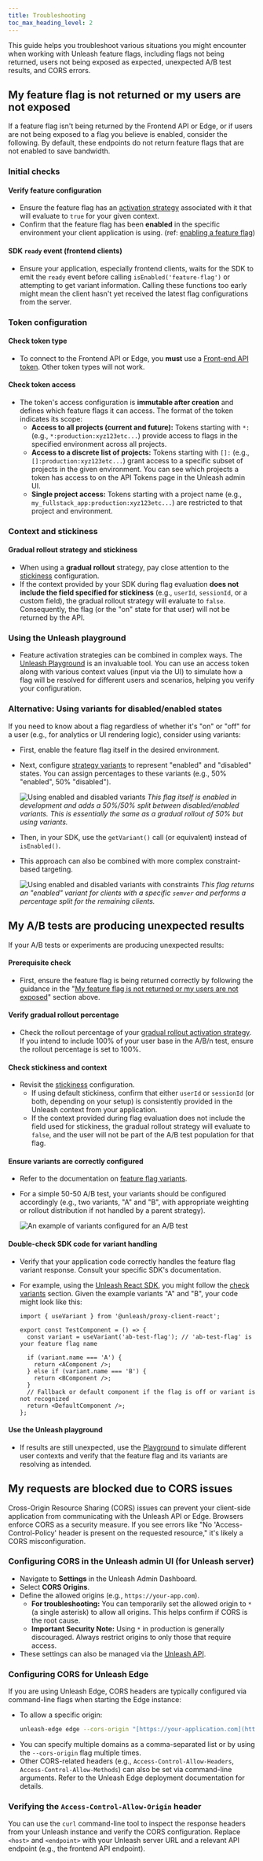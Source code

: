 ```yaml
---
title: Troubleshooting
toc_max_heading_level: 2
---
```


This guide helps you troubleshoot various situations you might encounter when working with Unleash feature flags, including flags not being returned, users not being exposed as expected, unexpected A/B test results, and CORS errors.

## My feature flag is not returned or my users are not exposed

If a feature flag isn't being returned by the Frontend API or Edge, or if users are not being exposed to a flag you believe is enabled, consider the following. By default, these endpoints do not return feature flags that are not enabled to save bandwidth.

### Initial checks

#### Verify feature configuration
-   Ensure the feature flag has an [activation strategy](/reference/activation-strategies) associated with it that will evaluate to `true` for your given context.
-   Confirm that the feature flag has been **enabled** in the specific environment your client application is using. (ref: [enabling a feature flag](/reference/feature-toggles))

#### SDK `ready` event (frontend clients)
-   Ensure your application, especially frontend clients, waits for the SDK to emit the `ready` event before calling `isEnabled('feature-flag')` or attempting to get variant information. Calling these functions too early might mean the client hasn't yet received the latest flag configurations from the server.

### Token configuration

#### Check token type
-   To connect to the Frontend API or Edge, you **must** use a [Front-end API token](/reference/api-tokens-and-client-keys#frontend-tokens). Other token types will not work.

#### Check token access
-   The token's access configuration is **immutable after creation** and defines which feature flags it can access. The format of the token indicates its scope:
    -   **Access to all projects (current and future):** Tokens starting with `*:` (e.g., `*:production:xyz123etc...`) provide access to flags in the specified environment across all projects.
    -   **Access to a discrete list of projects:** Tokens starting with `[]:` (e.g., `[]:production:xyz123etc...`) grant access to a specific subset of projects in the given environment. You can see which projects a token has access to on the API Tokens page in the Unleash admin UI.
    -   **Single project access:** Tokens starting with a project name (e.g., `my_fullstack_app:production:xyz123etc...`) are restricted to that project and environment.

### Context and stickiness

#### Gradual rollout strategy and stickiness
-   When using a **gradual rollout** strategy, pay close attention to the [stickiness](/reference/stickiness) configuration.
-   If the context provided by your SDK during flag evaluation **does not include the field specified for stickiness** (e.g., `userId`, `sessionId`, or a custom field), the gradual rollout strategy will evaluate to `false`. Consequently, the flag (or the "on" state for that user) will not be returned by the API.

### Using the Unleash playground

- Feature activation strategies can be combined in complex ways. The [Unleash Playground](/reference/playground.mdx) is an invaluable tool. You can use an access token along with various context values (input via the UI) to simulate how a flag will be resolved for different users and scenarios, helping you verify your configuration.

### Alternative: Using variants for disabled/enabled states

If you need to know about a flag regardless of whether it's "on" or "off" for a user (e.g., for analytics or UI rendering logic), consider using variants:

-   First, enable the feature flag itself in the desired environment.
-   Next, configure [strategy variants](/reference/strategy-variants) to represent "enabled" and "disabled" states. You can assign percentages to these variants (e.g., 50% "enabled", 50% "disabled").

    ![Using enabled and disabled variants](/img/enabled-disabled-variants.png)
    *This flag itself is enabled in development and adds a 50%/50% split between disabled/enabled variants. This is essentially the same as a gradual rollout of 50% but using variants.*

-   Then, in your SDK, use the `getVariant()` call (or equivalent) instead of `isEnabled()`.
-   This approach can also be combined with more complex constraint-based targeting.

    ![Using enabled and disabled variants with constraints](/img/enabled-disabled-variants-complex.png)
    *This flag returns an "enabled" variant for clients with a specific `semver` and performs a percentage split for the remaining clients.*

## My A/B tests are producing unexpected results

If your A/B tests or experiments are producing unexpected results:

#### Prerequisite check
-   First, ensure the feature flag is being returned correctly by following the guidance in the "[My feature flag is not returned or my users are not exposed](#my-feature-flag-is-not-returned-or-my-users-are-not-exposed)" section above.

#### Verify gradual rollout percentage
-   Check the rollout percentage of your [gradual rollout activation strategy](/reference/activation-strategies). If you intend to include 100% of your user base in the A/B/n test, ensure the rollout percentage is set to 100%.

#### Check stickiness and context
-   Revisit the [stickiness](/reference/stickiness) configuration.
    -   If using default stickiness, confirm that either `userId` or `sessionId` (or both, depending on your setup) is consistently provided in the Unleash context from your application.
    -   If the context provided during flag evaluation does not include the field used for stickiness, the gradual rollout strategy will evaluate to `false`, and the user will not be part of the A/B test population for that flag.

#### Ensure variants are correctly configured
-   Refer to the documentation on [feature flag variants](/reference/feature-toggle-variants).
-   For a simple 50-50 A/B test, your variants should be configured accordingly (e.g., two variants, "A" and "B", with appropriate weighting or rollout distribution if not handled by a parent strategy).

    ![An example of variants configured for an A/B test](/img/troubleshooting-flag-abn-test-unexpected-result-variants.png)

#### Double-check SDK code for variant handling
-   Verify that your application code correctly handles the feature flag variant response. Consult your specific SDK's documentation.
-   For example, using the [Unleash React SDK](/reference/sdks/react), you might follow the [check variants](/reference/sdks/react#check-variants) section. Given the example variants "A" and "B", your code might look like this:

    ```tsx
    import { useVariant } from '@unleash/proxy-client-react';

    export const TestComponent = () => {
      const variant = useVariant('ab-test-flag'); // 'ab-test-flag' is your feature flag name

      if (variant.name === 'A') {
        return <AComponent />;
      } else if (variant.name === 'B') {
        return <BComponent />;
      }
      // Fallback or default component if the flag is off or variant is not recognized
      return <DefaultComponent />;
    };
    ```

#### Use the Unleash playground
-   If results are still unexpected, use the [Playground](/reference/playground.mdx) to simulate different user contexts and verify that the feature flag and its variants are resolving as intended.

## My requests are blocked due to CORS issues

Cross-Origin Resource Sharing (CORS) issues can prevent your client-side application from communicating with the Unleash API or Edge. Browsers enforce CORS as a security measure. If you see errors like "No 'Access-Control-Policy' header is present on the requested resource," it's likely a CORS misconfiguration.

### Configuring CORS in the Unleash admin UI (for Unleash server)

-   Navigate to **Settings** in the Unleash Admin Dashboard.
-   Select **CORS Origins**.
-   Define the allowed origins (e.g., `https://your-app.com`).
    -   **For troubleshooting:** You can temporarily set the allowed origin to `*` (a single asterisk) to allow all origins. This helps confirm if CORS is the root cause.
    -   **Important Security Note:** Using `*` in production is generally discouraged. Always restrict origins to only those that require access.
-   These settings can also be managed via the [Unleash API](https://docs.getunleash.io/reference/api/unleash).

### Configuring CORS for Unleash Edge

If you are using Unleash Edge, CORS headers are typically configured via command-line flags when starting the Edge instance:

-   To allow a specific origin:
    ```bash
    unleash-edge edge --cors-origin "[https://your-application.com](https://your-application.com)"
    ```
-   You can specify multiple domains as a comma-separated list or by using the `--cors-origin` flag multiple times.
-   Other CORS-related headers (e.g., `Access-Control-Allow-Headers`, `Access-Control-Allow-Methods`) can also be set via command-line arguments. Refer to the Unleash Edge deployment documentation for details.

### Verifying the `Access-Control-Allow-Origin` header

You can use the `curl` command-line tool to inspect the response headers from your Unleash instance and verify the CORS configuration. Replace `<host>` and `<endpoint>` with your Unleash server URL and a relevant API endpoint (e.g., the frontend API endpoint).

```bash
